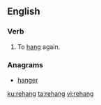 ==English==

===Verb===
{{en-verb|rehangs|rehanging|rehanged|past2=rehung|rehanged|past_ptc2=rehung}}

# To [[hang]] again.

===Anagrams===
* [[hanger#English|hanger]]

[[ku:rehang]]
[[ta:rehang]]
[[vi:rehang]]